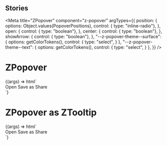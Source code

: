 
## Stories

<Meta
  title="ZPopover"
  component="z-popover"
  argTypes={{
    position: {
      options: Object.values(PopoverPositions),
      control: { type: "inline-radio"},
    },
    open: {
      control: { type: "boolean"},
    },
    center: {
      control: { type: "boolean"},
    },
    showArrow: {
      control: { type: "boolean"},
    },
    "--z-popover-theme--surface": {
      options: getColorTokens(),
      control: {
        type: "select",
      }
    },
    "--z-popover-theme--text": {
      options: getColorTokens(),
      control: {
        type: "select",
      }
    },
  }}
/>

# ZPopover

<Canvas>
  <Story name="contextual-menu-like" args={{
    position: PopoverPositions.RIGHT_BOTTOM,
    open: true,
  }}>
  {(args) => html`
      <div class="popover-container">
        <z-popover
          .position=${args.position}
          .open=${args.open}
          .center=${args.center}
          .showArrow=${args.showArrow}
          bind-to="#icon"
        >
          <div class="container">
            <z-button-deprecated>Open</z-button-deprecated>
            <z-button-deprecated>Save as</z-button-deprecated>
            <z-button-deprecated>Share</z-button-deprecated>
          </div>
        </z-popover>
        <z-icon id="icon" name="plus-square-filled"></z-icon>
      </div>
    `}
  </Story>
</Canvas>

# ZPopover as ZTooltip

<Canvas>
  <Story name="tooltip" args={{
    position: PopoverPositions.AUTO,
    open: true,
    center: true,
    showArrow: true,
  }}>
    {(args) => html`
      <div class="popover-container">
        <z-popover
          .position=${args.position}
          .open=${args.open}
          .center=${args.center}
          .showArrow=${args.showArrow}
          bind-to="#icon"
        >
          <div class="container">
            <z-button-deprecated>Open</z-button-deprecated>
            <z-button-deprecated>Save as</z-button-deprecated>
            <z-button-deprecated>Share</z-button-deprecated>
          </div>
        </z-popover>
        <z-icon id="icon" name="plus-square-filled"></z-icon>
      </div>
    `}
  </Story>
</Canvas>

<ArgsTable of="z-popover" />
